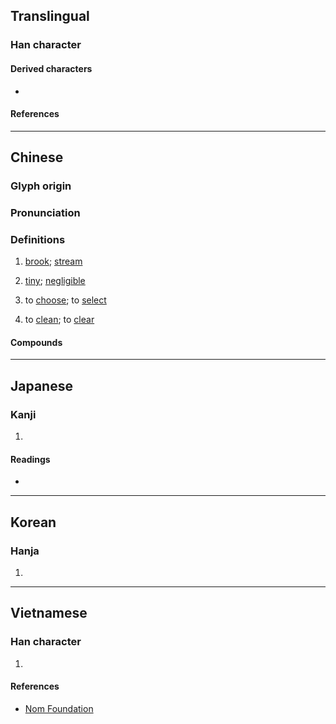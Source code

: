 {{character info/new}}
==Translingual==

===Han character===
{{Han char|rn=85|rad=水|as=07|sn=10|four=36127|canj=ERB|ids=⿰氵肙}}

====Derived characters====
* {{l|mul|[[𪡵]], [[𪬙]], [[𠅻]], [[𫯗]]}}

====References====
{{Han ref|kx=0627.020|dkj=17541|dj=1029.060|hdz=31624.060|uh=6D93}}

----

==Chinese==
{{zh-forms}}

===Glyph origin===
{{Han etym}}

===Pronunciation===
{{zh-pron
|m=juān
|c=gyun1
|mn=koan
|mc=y
|oc=y
|cat=n,v,a
}}

===Definitions===
{{zh-hanzi}}

# {{lb|zh|literary}} [[brook]]; [[stream]]
# {{lb|zh|literary}} [[tiny]]; [[negligible]]
# {{lb|zh|literary}} to [[choose]]; to [[select]]
# {{lb|zh|literary}} to [[clean]]; to [[clear]]

====Compounds====
{{zh-der|中涓|龐涓|涓人|涓吉|涓埃|涓流|涓涓|涓滴|涓滴歸公|涓潔}}

----

==Japanese==

===Kanji===
{{ja-kanji|grade=|rs=水07}}

# {{rfdef|ja|sort=水07}}

====Readings====
* {{ja-readings|on=[[けん]] (ken), [[えん]] (en), [[げん]] (gen)|kun=[[しずく]] (shizuku), [[わずか]] (wazuka), [[あな]] (ana)}}

----

==Korean==

===Hanja===
{{ko-hanja|hangeul=연|eumhun=|rv=yeon|mr=yŏn|y=yen}}

# {{rfdef|ko|sort=水07}}

----

==Vietnamese==

===Han character===
{{vi-hantu|rs=水07|[[quen]], [[quên]], [[quyên]]}}

# {{rfdef|vi|sort=水07}}

====References====
* [http://nomfoundation.org/common/nom_details.php?codepoint=6D93 Nom Foundation]